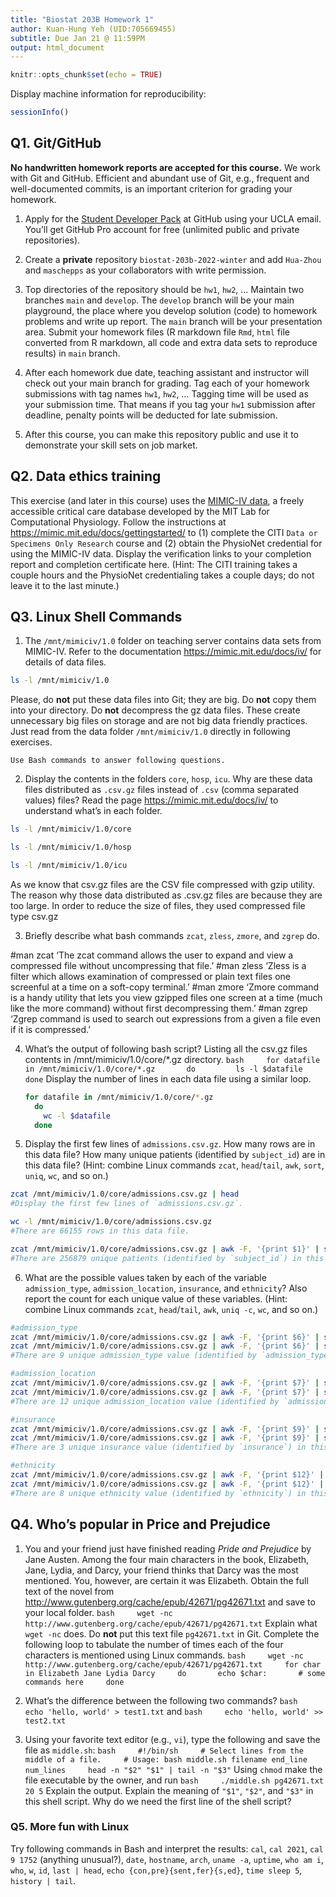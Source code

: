 ```yaml
---
title: "Biostat 203B Homework 1"
author: Kuan-Hung Yeh (UID:705669455)
subtitle: Due Jan 21 @ 11:59PM
output: html_document
---
```


```r
knitr::opts_chunk$set(echo = TRUE)
```

Display machine information for reproducibility:
```r
sessionInfo()
```

## Q1. Git/GitHub

**No handwritten homework reports are accepted for this course.** We work with Git and GitHub. Efficient and abundant use of Git, e.g., frequent and well-documented commits, is an important criterion for grading your homework.

1. Apply for the [Student Developer Pack](https://education.github.com/pack) at GitHub using your UCLA email. You'll get GitHub Pro account for free (unlimited public and private repositories).

2. Create a **private** repository `biostat-203b-2022-winter` and add `Hua-Zhou` and `maschepps` as your collaborators with write permission.

3. Top directories of the repository should be `hw1`, `hw2`, ... Maintain two branches `main` and `develop`. The `develop` branch will be your main playground, the place where you develop solution (code) to homework problems and write up report. The `main` branch will be your presentation area. Submit your homework files (R markdown file `Rmd`, `html` file converted from R markdown, all code and extra data sets to reproduce results) in `main` branch.

4. After each homework due date, teaching assistant and instructor will check out your main branch for grading. Tag each of your homework submissions with tag names `hw1`, `hw2`, ... Tagging time will be used as your submission time. That means if you tag your `hw1` submission after deadline, penalty points will be deducted for late submission.

5. After this course, you can make this repository public and use it to demonstrate your skill sets on job market.

## Q2. Data ethics training

This exercise (and later in this course) uses the [MIMIC-IV data](https://mimic-iv.mit.edu), a freely accessible critical care database developed by the MIT Lab for Computational Physiology. Follow the instructions at <https://mimic.mit.edu/docs/gettingstarted/> to (1) complete the CITI `Data or Specimens Only Research` course and (2) obtain the PhysioNet credential for using the MIMIC-IV data. Display the verification links to your completion report and completion certificate here. (Hint: The CITI training takes a couple hours and the PhysioNet credentialing takes a couple days; do not leave it to the last minute.)

## Q3. Linux Shell Commands

1. The `/mnt/mimiciv/1.0` folder on teaching server contains data sets from MIMIC-IV. Refer to the documentation <https://mimic.mit.edu/docs/iv/> for details of data files.  
```bash
ls -l /mnt/mimiciv/1.0
```
Please, do **not** put these data files into Git; they are big. Do **not** copy them into your directory. Do **not** decompress the gz data files. These create unnecessary big files on storage and are not big data friendly practices. Just read from the data folder `/mnt/mimiciv/1.0` directly in following exercises. 

    Use Bash commands to answer following questions.

2. Display the contents in the folders `core`, `hosp`, `icu`. Why are these data files distributed as `.csv.gz` files instead of `.csv` (comma separated values) files? Read the page <https://mimic.mit.edu/docs/iv/> to understand what's in each folder.
```bash
ls -l /mnt/mimiciv/1.0/core
```
```bash
ls -l /mnt/mimiciv/1.0/hosp
```
```bash
ls -l /mnt/mimiciv/1.0/icu
```

As we know that csv.gz files are the CSV file compressed with gzip utility. The reason why those data distributed as .csv.gz files are because they are too large. In order to reduce the size of files, they used compressed file type csv.gz

3. Briefly describe what bash commands `zcat`, `zless`, `zmore`, and `zgrep` do.

#man zcat
'The zcat command allows the user to expand and view a compressed file without uncompressing that file.'
#man zless
'Zless is a filter which allows examination of compressed or plain text files one screenful at a time on a soft-copy terminal.'
#man zmore
'Zmore command is a handy utility that lets you view gzipped files one screen at a time (much like the more command) without first decompressing them.'
#man zgrep
'Zgrep command is used to search out expressions from a given a file even if it is compressed.'

4. What's the output of following bash script?
Listing all the csv.gz files contents in /mnt/mimiciv/1.0/core/*.gz directory. 
    ```bash
    for datafile in /mnt/mimiciv/1.0/core/*.gz
      do
        ls -l $datafile
      done
    ```
Display the number of lines in each data file using a similar loop.

    ```bash
    for datafile in /mnt/mimiciv/1.0/core/*.gz
      do
        wc -l $datafile
      done
    ```
5. Display the first few lines of `admissions.csv.gz`. How many rows are in this data file? How many unique patients (identified by `subject_id`) are in this data file? (Hint: combine Linux commands `zcat`, `head`/`tail`, `awk`, `sort`, `uniq`, `wc`, and so on.)
```bash
zcat /mnt/mimiciv/1.0/core/admissions.csv.gz | head
#Display the first few lines of `admissions.csv.gz`.
```
```bash
wc -l /mnt/mimiciv/1.0/core/admissions.csv.gz
#There are 66155 rows in this data file.
```
```bash
zcat /mnt/mimiciv/1.0/core/admissions.csv.gz | awk -F, '{print $1}' | sort | uniq | wc -l
#There are 256879 unique patients (identified by `subject_id`) in this data file
```
6. What are the possible values taken by each of the variable `admission_type`, `admission_location`, `insurance`, and `ethnicity`? Also report the count for each unique value of these variables. (Hint: combine Linux commands `zcat`, `head`/`tail`, `awk`, `uniq -c`, `wc`, and so on.)
```bash
#admission_type
zcat /mnt/mimiciv/1.0/core/admissions.csv.gz | awk -F, '{print $6}' | sort | uniq -c | wc -l
zcat /mnt/mimiciv/1.0/core/admissions.csv.gz | awk -F, '{print $6}' | sort | uniq -c | head -10
#There are 9 unique admission_type value (identified by `admission_type`) in this data file
```
```bash
#admission_location
zcat /mnt/mimiciv/1.0/core/admissions.csv.gz | awk -F, '{print $7}' | sort | uniq -c | wc -l
zcat /mnt/mimiciv/1.0/core/admissions.csv.gz | awk -F, '{print $7}' | sort | uniq -c | head -13
#There are 12 unique admission_location value (identified by `admission_location`) in this data file
```
```bash
#insurance
zcat /mnt/mimiciv/1.0/core/admissions.csv.gz | awk -F, '{print $9}' | sort | uniq -c | wc -l
zcat /mnt/mimiciv/1.0/core/admissions.csv.gz | awk -F, '{print $9}' | sort | uniq -c | head
#There are 3 unique insurance value (identified by `insurance`) in this data file
```
```bash
#ethnicity
zcat /mnt/mimiciv/1.0/core/admissions.csv.gz | awk -F, '{print $12}' | sort | uniq -c | wc -l
zcat /mnt/mimiciv/1.0/core/admissions.csv.gz | awk -F, '{print $12}' | sort | uniq -c | head
#There are 8 unique ethnicity value (identified by `ethnicity`) in this data file
```

## Q4. Who's popular in Price and Prejudice

1. You and your friend just have finished reading *Pride and Prejudice* by Jane Austen. Among the four main characters in the book, Elizabeth, Jane, Lydia, and Darcy, your friend thinks that Darcy was the most mentioned. You, however, are certain it was Elizabeth. Obtain the full text of the novel from <http://www.gutenberg.org/cache/epub/42671/pg42671.txt> and save to your local folder. 
    ```bash
    wget -nc http://www.gutenberg.org/cache/epub/42671/pg42671.txt
    ```
Explain what `wget -nc` does. Do **not** put this text file `pg42671.txt` in Git. Complete the following loop to tabulate the number of times each of the four characters is mentioned using Linux commands.
    ```bash
    wget -nc http://www.gutenberg.org/cache/epub/42671/pg42671.txt
    for char in Elizabeth Jane Lydia Darcy
    do
      echo $char:
      # some commands here
    done
    ```

2. What's the difference between the following two commands?
    ```bash
    echo 'hello, world' > test1.txt
    ```
    and
    ```bash
    echo 'hello, world' >> test2.txt
    ```

3. Using your favorite text editor (e.g., `vi`), type the following and save the file as `middle.sh`:
    ```bash
    #!/bin/sh
    # Select lines from the middle of a file.
    # Usage: bash middle.sh filename end_line num_lines
    head -n "$2" "$1" | tail -n "$3"
    ```
Using `chmod` make the file executable by the owner, and run 
    ```bash
    ./middle.sh pg42671.txt 20 5
    ```
Explain the output. Explain the meaning of `"$1"`, `"$2"`, and `"$3"` in this shell script. Why do we need the first line of the shell script?

### Q5. More fun with Linux

Try following commands in Bash and interpret the results: `cal`, `cal 2021`, `cal 9 1752` (anything unusual?), `date`, `hostname`, `arch`, `uname -a`, `uptime`, `who am i`, `who`, `w`, `id`, `last | head`, `echo {con,pre}{sent,fer}{s,ed}`, `time sleep 5`, `history | tail`.
